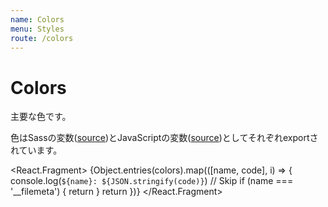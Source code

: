 ```yaml
---
name: Colors
menu: Styles
route: /colors
---
```



# Colors

主要な色です。

色はSassの変数([source](https://github.com/Japan-Venture-Research/plume-ui/blob/master/src/styles/_colors.scss))とJavaScriptの変数([source](https://github.com/Japan-Venture-Research/plume-ui/blob/master/src/styles/colors.ts))としてそれぞれexportされています。

<React.Fragment>
  {Object.entries(colors).map(([name, code], i) => {
    console.log(`${name}: ${JSON.stringify(code)}`)
    // Skip
    if (name === '__filemeta') {
      return
    }
    return <ColorSwatch name={name} code={code} key={i} />
  })}
</React.Fragment>

